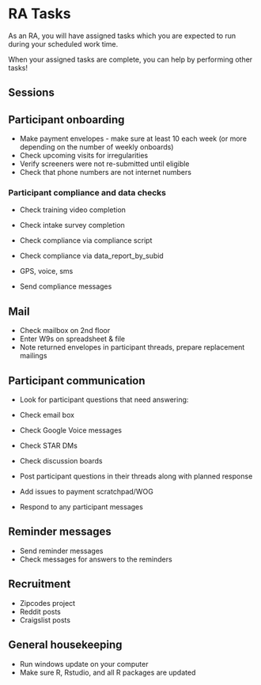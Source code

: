# RA Tasks

As an RA, you will have assigned tasks which you are expected to run during your scheduled work time. 

When your assigned tasks are complete, you can help by performing other tasks!

## Sessions



## Participant onboarding
* Make payment envelopes - make sure at least 10 each week (or more depending on the number of weekly onboards)
* Check upcoming visits for irregularities
* Verify screeners were not re-submitted until eligible
* Check that phone numbers are not internet numbers


### Participant compliance and data checks
* Check training video completion
* Check intake survey completion

* Check compliance via compliance script
* Check compliance via data_report_by_subid
* GPS, voice, sms
* Send compliance messages

## Mail

* Check mailbox on 2nd floor
* Enter W9s on spreadsheet & file
* Note returned envelopes in participant threads, prepare replacement mailings

## Participant communication
* Look for participant questions that need answering:
* Check email box
* Check Google Voice messages
* Check STAR DMs
* Check discussion boards

* Post participant questions in their threads along with planned response
* Add issues to payment scratchpad/WOG

* Respond to any participant messages

## Reminder messages
* Send reminder messages
* Check messages for answers to the reminders


## Recruitment
* Zipcodes project
* Reddit posts
* Craigslist posts


## General housekeeping
* Run windows update on your computer
* Make sure R, Rstudio, and all R packages are updated
